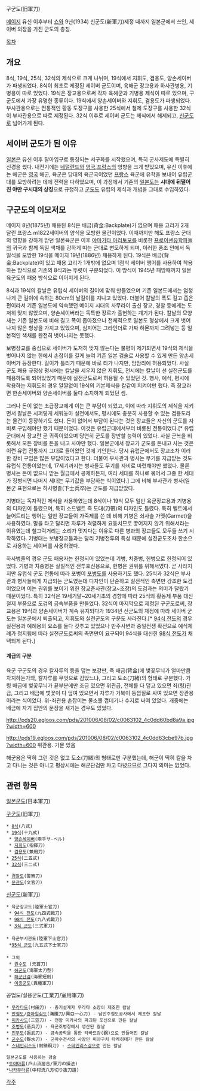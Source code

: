 구군도(旧軍刀)

[[메이지]] 유신 이후부터 [[쇼와]] 9년(1934) 신군도(新軍刀)제정 때까지 일본군에서 쓰인, 세이버 외장을 가진 군도의 총칭. 

[[목차]]

== 개요 ==

8식, 19식, 25식, 32식의 제식으로 크게 나뉘며, 19식에서 지휘도, 겸용도, 양손세이버가 파생되었다. 8식이 최초로 제정된 세이버 군도이며, 육해군 장교용과 하사관병용, 기병용이 따로 있었다. 19식은 장교용으로써 각자 육해군과 기병용 제식이 따로 있으며, 구군도에서 가장 유명한 종류이다. 19식에서 양손세이버와 지휘도, 겸용도가 파생되었다. 부사관용으로는 전통적인 황동 도장구를 사용한 25식에서 철제 도장구를 사용한 32식이 부사관용으로 따로 제정된다. 32식 이후로 세이버 군도는 제식에서 해제되고, [[신군도]]로 넘어가게 된다. 

== 세이버 군도가 된 이유 ==

[[일본]]은 유신 이후 탈아입구로 통칭되는 서구화를 시작했으며, 특히 군사제도에 특별히 신경을 썼다. 내전기에는 [[네덜란드]]와 [[영국]],[[프랑스]]의 영향을 크게 받았으며, 유신 이후에는 해군은 [[영국]] 해군, 육군은 당대의 육군국이었던 [[프랑스]] 육군에 유학을 보내어 유럽군대를 모방하려는 데에 전력을 다하였으며, 이 과정에서 기존의 [[일본도]]는 '''시대에 뒤떨어진 야만 구시대의 상징'''으로 규정하고 [[군도]]도 유럽의 제식과 개념을 그대로 수입하였다. 

== 구군도의 이모저모 ==

메이지 8년(1875년) 채용된 8식은 배금(背金:Backplate)가 없으며 패용 고리가 2개 달린 프랑스 m1822세이버의 양식을 모방한 물건이었다. 이때까지만 해도 프랑스 군대의 영향을 강하게 받던 일본육군은 이후 [[야마가타 아리토모]]를 비롯한 [[프로이센]]유학파들의 귀국과 함께 독일 색채를 강하게 띠는 군대로 변모하게 되며, 이러한 풍조 안에서 독일식을 모방한 19식을 메이지 19년(1886년) 채용하게 된다. 19식은 배금(背金:Backplate)이 있고 패용 고리가 1개밖에 없으며 1점식 세이버 행어를 사용하여 착용하는 방식으로 기존의 8식과는 뚜렷이 구분되었다. 이 방식이 1945년 패망때까지 일본 육군도의 패용 방식으로 이어지게 된다. 

8식과 19식의 칼날은 유럽식 세이버의 길이에 맞춰 만들었으며 기존 일본도에서는 엄청나게 큰 길이에 속하는 80cm의 날길이를 지니고 있었다. 더불어 칼날의 폭도 길고 좁은 편이라서 기존 일본도에 익숙했던 메이지 시대의 사무라이 출신 장교, 경찰 등에게는 도저히 맞지 않았으며, 양손세이버라는 독특한 장르가 출현하는 계기가 된다. 칼날의 모양새는 기존 일본도에 비해 길고 폭이 좁아졌으나 전체적으로 일본도 형상에서 크게 벗어나지 않은 형상을 가지고 있었으며, 심지어는 그라인더로 가짜 하몬까지 그려넣는 등 일본적인 색채를 완전히 벗어나지는 못했다.  

보병장교를 중심으로 세이버가 도저히 맞지 않는다는 불평이 제기되면서 19식의 제식을 벗어나지 않는 한에서 손잡이를 길게 늘여 기존 일본 검술로 사용할 수 있게 만든 양손세이버가 등장한다. 길이가 틀리기 때문에 바로 티가 나지만, 암암리에 허용되었다. 사실 군도 패용 규정상 평시에는 칼날을 세우지 않은 지휘도, 전시에는 칼날이 선 실전군도를 패용하도록 되어있었기 때문에 실전군도로써 허용될 수 있었던 것. 행사, 예식, 평시에 착용하는 지휘도의 경우 얄짤없이 19식의 기본제식을 칼같이 지켜야만 했다. 즉 장교라면 한손세이버와 양손세이버를 둘다 소지하게 되었던 셈. 

그러나 돈이 없는 초급장교에게 이는 큰 부담이 되었고, 이에 따라 지휘도의 제식을 지키면서 칼날은 시퍼렇게 세워놓아 실전에서도, 평시에도 충분히 사용할 수 있는 겸용도라는 물건이 등장하기도 했다. 돈이 없어서 부담이 된다는 것은 장교들은 자신의 군도를 자비로 구입해야만 했기 때문이었다. 이것은 유럽군대에서부터 비롯된 전통이었다.[* 유럽군대에서 장교란 곧 귀족이었으며 당연히 군도를 장만할 능력이 있었다. 사실 군복을 비롯해서 모든 장비를 돈을 내고 사야만 했다. 일본군에서 장교가 군도를 돈내고 사는 것은 이런 유럽 전통까지 그대로 들어왔던 것에 기인한다. 당시 유럽군에서도 장교조차 이러한 장비 구입은 많은 부담이었다고 한다. 더불어 부사관과 병사는 무기를 지급받는 것도 유럽식 전통이었는데, 17세기까지는 병사들도 무기를 자비로 마련해야만 했었다. 물론 병사는 돈이 없으니 받는 월급에서 공제하든지, 여러 세대를 하나로 묶어서 그중 한 세대가 징병되면 나머지 세대는 무기값을 부담하는 식이었다.] 그에 비해 부사관과 병사(일본군 표현으로는 하사병졸(下士兵卒)는 군도를 지급받았다. 

기병대는 독자적인 제식을 사용하였는데 8식이나 19식 모두 일반 육군장교용과 기병용의 디자인이 틀렸으며, 특히 소드벨트 즉 도대(刀帶)의 디자인도 틀렸다. 특히 벨트에서 늘어트리는 행어는 일반 장교들이 가죽제를 쓴 데 비해 기병은 쇠사슬 가멧(Garmet)을 사용하였다. 말을 타고 달리면 자루가 격렬하게 요동치므로 끟어지지 않기 위해서라는 이유였는데 철그럭거리는 소리가 멋지다는 이유로 다른 병과의 장교들도 모두들 쓰기 시작하였다. 기병대는 보병장교들과는 달리 기병전투의 특성 때문에 실전군도조차 한손으로 사용하는 세이버를 사용하였다. 

하사병졸의 경우 군도 패용자는 한정되어 있었는데 기병, 치중병, 헌병으로 한정되어 있었다. 기병과 치중병은 실질적인 전투호신용으로, 헌병은 권위를 위해서였다. 곧 사라지지만 유럽식 군도 전통에 따라 포병이 [[포병도]]를 사용하기도 했다. 25식과 32식은 부사관과 병사들에게 지급되는 군도였는데 디자인이 단순하고 실전적인 측면만 강조한 도검이었으며 이는 권위를 보이기 위한 장교준사관(장교~조장)의 도검과는 의미가 달랐기 때문이었다. 특히 32식은 19세기말~20세기초의 경향에 따라 25식의 황동제 부품 대신 철제 부품으로 도검의 금속부품을 만들었다. 32식이 마지막으로 제정된 구군도로써, 장교용은 19식과 양손세이버가 계속 유지되다가 1934년 신군도의 제정에 따라 세이버 군도는 일본군에서 퇴출되고, 지휘도와 실전군도의 구분도 사라진다.[* [[94식 전도]]의 경우 실전용과 예례용의 요소를 둘다 갖추고 있었으나 만주사변과 중일전쟁 확전으로 예식제례가 정지됨에 따라 실전군도로써의 측면만이 요구되어 94식을 대신한 [[98식 전도]]가 채택되게 된다.]
 
==== 계급의 구분 ====
육군 구군도의 경우 칼자루의 등을 덮는 보강판, 즉 배금(背金)에 벛꽃무늬가 얼마만큼 차지하는가와, 칼자루를 무엇으로 감았느냐, 그리고 도소(刀緒)의 형태로 구분했다. 가령 배금에 벛꽃무늬가 끝부분에만 조금 있으면 위관급, 전체를 다 덮고 있으면 좌(령)관급, 그리고 배금에 벛꽃이 다 덮여 있으면서 자루가 거북이 등껍질로 싸여 있으면 장관용이라는 식이었다. 위-좌관용 손잡이는 물소뿔 껍데기나 수지로 싸여 있었다. 개중에는 배금에 자기 집안의 문장을 새기는 경우도 있었다. 

http://pds20.egloos.com/pds/201006/08/02/c0063102_4c0dd60bd8a9a.jpg?width=600

http://pds19.egloos.com/pds/201006/08/02/c0063102_4c0dd63cbe97b.jpg?width=600
위관용. 가문 있음

해군용은 딱히 그런 것은 없고 도소(刀緒)의 형태로만 구분했는데, 해군이 딱히 칼을 차고 다니는 것은 아니고 평상시에는 해군단검만 차고 다녔으므로 그다지 의미는 없었다. 

== 관련 항목 ==
[[일본군도]](日本軍刀)

[[구군도]](旧軍刀)

 * [[8식]](八式)
 * [[19식]](十九式)
  * [[양손세이버]](兩手サ-ベル)
  * [[지휘도]](指揮刀)
  * [[겸용도]](兼用刀)
 * [[25식]](二五式)
 * [[32식]](三二式)

 * [[경찰도]](警察刀)
 * [[문관도]](文官刀)

[[신군도]](新軍刀)

 * 육군장교도(陸軍士官刀)
  * [[94식 전도]](九四式戰刀)
  * [[98식 전도]](九八式戰刀)
  * [[3식 군도]](三式軍刀)
 
 * 육군부사관도(陸軍下士官刀)
  *[[95식 군도]](九五式下士官刀)
 
 * 그외
  * [[원수도]] (元首刀)
  * [[해군도]](海軍太刀型)
  * [[해군단검]](海軍短劍)
  * [[이종군도]](異種軍刀)

공업도/실용군도(工業刀/室用軍刀)

 * [[무라타도]](村田刀) - 총기설계자 무라타 소장이 제조한 칼날
 * [[만철도]]/[[흥아일심도]](滿鐵刀/興亞一心刀) - 남만주철도공사에서 제조한 칼날
 * [[미카사도]](三笠刀) - 전함 미카사의 파괴된 포신으로 만든 칼날
 * [[조병도]](造兵刀) - 육군조병창에서 생산된 칼날
 * [[진무도]](振武刀) - 금속공학을 통한 타바드강(鋼)으로 만들어진 칼날
 * [[군수도]](群水刀) - 군마수전사의 사장인 미야구치 타케히데가 만든 칼날
 * [[스테인리스도]](耐錆鋼刀) - [[스테인리스강]]으로 만든 칼날

 일본군도를 사용하는 검술
 *[[토야마류]](戶山流居合/軍刀の操法)
 *[[나카무라류]](中村流八方切り抜刀道) 

[[각주]]
